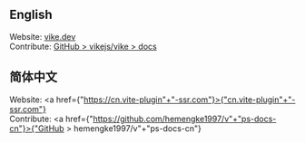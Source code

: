 ## English

Website: [vike.dev](https://vike.dev)<br/>
Contribute: [GitHub > vikejs/vike > docs](https://github.com/vikejs/vike/tree/main/docs)

<h2 id="chinese">简体中文</h2>

Website: <a href={"https://cn.vite-plugin"+"-ssr.com"}>{"cn.vite-plugin"+"-ssr.com"}</a><br/>
Contribute: <a href={"https://github.com/hemengke1997/v"+"ps-docs-cn"}>{"GitHub > hemengke1997/v"+"ps-docs-cn"}</a>
